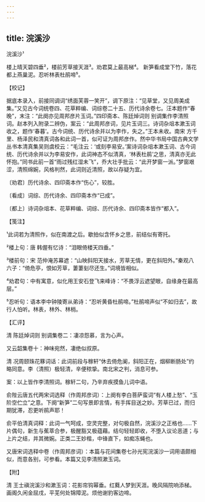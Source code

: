 ```yaml
---
---
---
```

title: 浣溪沙
---



浣溪沙¹





楼上晴天碧四垂²，楼前芳草接天涯³。劝君莫上最高梯⁴。 新笋看成堂下竹，落花都上燕巢泥。忍听林表杜鹃啼⁵。

【校记】

据底本录入，前接同调词“绣面芙蓉一笑开”，调下原注：“见草堂，又见周美成集。”又见古今词统卷四、花草粹编、词综卷二十五、历代诗余卷七。汪本题作“春晚”，末注：“此阕亦见周邦彦片玉词。”四印斋本、陈廷焯词则 别调集作李清照词。赵本列入附录二辨伪，案云：“此周邦彦词，见片玉词三。诗词杂俎本漱玉词收之，题作‘春暮’。古今词统、历代诗余并以为李作，失之。”王本未收。南宋 方千里、杨泽民和清真词各和此词一首，似可证为周邦彦作。然中华书局中国古典文学丛书本清真集吴则虞校云：“毛注云：‘或刻李易安。’案诗词杂俎本漱玉词、古今词统、历代诗余并以为李易安作，此词神态不似清真，‘林表杜鹃’之思，清真亦无此怀抱。”同书此前一首“雨过残红湿未飞”，乔大壮手批云：“此开梦窗一派。”梦窗艰涩，清照绵婉，风格判然，此词则近清照，故以存疑为宜。

〔劝君〕历代诗余、四印斋本作“伤心”，较胜。

〔看成〕词综、历代诗余、四印斋本作“已成”。

〔都上〕诗词杂俎本、花草粹编、词综、历代诗余、四印斋本皆作“都入”。

【笺注】

¹此词若为清照作，似在南渡之后。歇拍似含怀乡之思，前结似有寄托。

²楼上句：唐 韩偓有忆诗：“泪眼倚楼天四垂。”

³楼前句：宋 范仲淹苏幕遮：“山映斜阳天接水，芳草无情，更在斜阳外。”秦观八六子：“倚危亭，恨如芳草，萋萋刬尽还生。”词境皆相似。

⁴劝君句：中有寓意，似化用王安石登飞来峰诗：“不畏浮云遮望眼，自缘身在最高层。”

⁵忍听句：语本李中钟陵寄从弟诗：“忍听黄昏杜鹃啼。”杜鹃啼声似“不如归去”，故行人怕听。林表，林外、林梢。

【汇评】

清 陈廷焯词则 别调集卷二：凄凉怨慕，言为心声。

又云韶集卷十：神味宛然，凄绝似叔原。

清 况周颐珠花簃词话：此词前段与稼轩“休去倚危阑，斜阳正在，烟柳断肠处”约略同意。李（清照）极轻清，辛便秾挚。南北宋之判，消息可参。

案：以上皆作李清照词。稼轩二句，乃辛弃疾摸鱼儿词中语。

俞陛云唐五代两宋词选释（作周邦彦词）：上阕有李白菩萨蛮词“有人楼上愁”、“玉阶空伫立”之意。下阕“新笋”二句写景即言情，有手挥目送之妙。芳草已过，而归期犹滞，忍更听鹃声耶！

俞平伯清真词释：此词一气呵成，空灵完整，对句极自然，浣溪沙之正格也……下片偶句，新生与蕉萃合参，极醒豁又极蕴藉。结句轻轻即收，不堕入议论恶道；与上片之结，并其微婉。正类二王妙楷，中锋直下，如痴冻蝇也。

又唐宋词选释中卷（作周邦彦词）：本篇与花间集卷七孙光宪浣溪沙一词用语颇相似，而意各别，可参看。本篇又见李清照漱玉词。

【附】

清 王士禛浣溪沙和漱玉词：花影帘钩幂垂。红蕤人梦到天涯。晚风隔院响添梯。 画阁久闲金屈戌，平芜何处锦障泥。烦他谢豹客边啼。